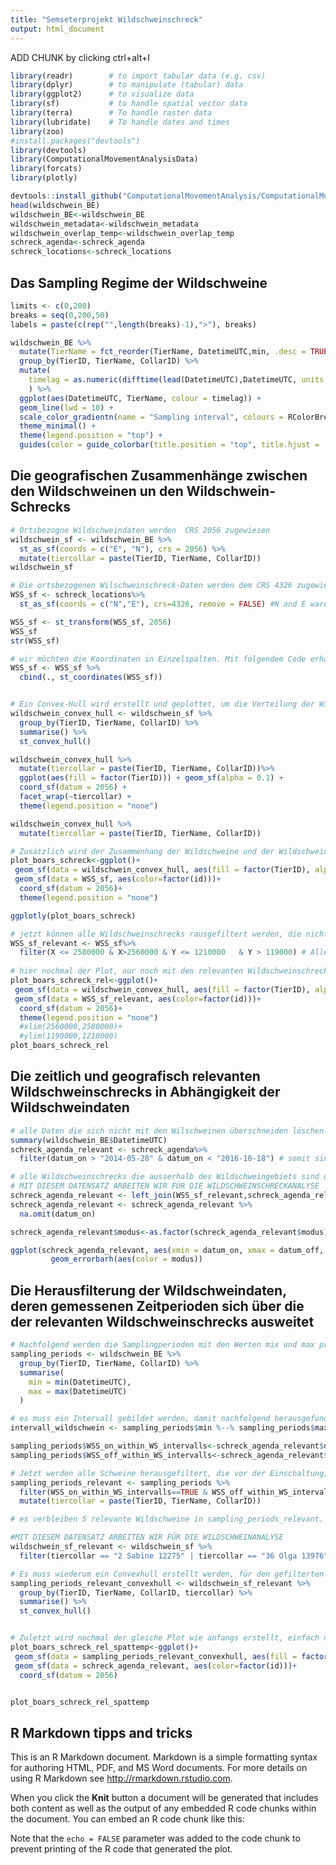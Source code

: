 ```yaml
---
title: "Semseterprojekt Wildschweinschreck"
output: html_document
---
```


ADD CHUNK by clicking ctrl+alt+I

```r

library(readr)        # to import tabular data (e.g. csv)
library(dplyr)        # to manipulate (tabular) data
library(ggplot2)      # to visualize data
library(sf)           # to handle spatial vector data
library(terra)        # To handle raster data
library(lubridate)    # To handle dates and times
library(zoo)
#install.packages("devtools")
library(devtools)
library(ComputationalMovementAnalysisData)
library(forcats)
library(plotly)
```



```r
devtools::install_github("ComputationalMovementAnalysis/ComputationalMovementAnalysisData")
head(wildschwein_BE)
wildschwein_BE<-wildschwein_BE
wildschwein_metadata<-wildschwein_metadata
wildschwein_overlap_temp<-wildschwein_overlap_temp
schreck_agenda<-schreck_agenda
schreck_locations<-schreck_locations
```


## Das Sampling Regime der Wildschweine
```r
limits <- c(0,200)
breaks = seq(0,200,50)
labels = paste(c(rep("",length(breaks)-1),">"), breaks)

wildschwein_BE %>%
  mutate(TierName = fct_reorder(TierName, DatetimeUTC,min, .desc = TRUE)) %>%
  group_by(TierID, TierName, CollarID) %>%
  mutate(
    timelag = as.numeric(difftime(lead(DatetimeUTC),DatetimeUTC, units = "mins")),
    ) %>%
  ggplot(aes(DatetimeUTC, TierName, colour = timelag)) +
  geom_line(lwd = 10) +
  scale_color_gradientn(name = "Sampling interval", colours = RColorBrewer::brewer.pal(11, "Spectral"), limits = limits, na.value = NA, oob = scales::squish, breaks = seq(0,200,50), labels = labels) +
  theme_minimal() +
  theme(legend.position = "top") +
  guides(color = guide_colorbar(title.position = "top", title.hjust = .5, barwidth = unit(20, "lines"), barheight = unit(.5, "lines")))

```


## Die geografischen Zusammenhänge zwischen den Wildschweinen un den Wildschwein-Schrecks
```r
# Ortsbezogne Wildschweindaten werden  CRS 2056 zugewiesen
wildschwein_sf <- wildschwein_BE %>%
  st_as_sf(coords = c("E", "N"), crs = 2056) %>%
  mutate(tiercollar = paste(TierID, TierName, CollarID))
wildschwein_sf

# Die ortsbezogenen Wilschweinschreck-Daten werden dem CRS 4326 zugewiesen und zu 2056 umgewandelt
WSS_sf <- schreck_locations%>%
  st_as_sf(coords = c("N","E"), crs=4326, remove = FALSE) #N and E waren vertauscht

WSS_sf <- st_transform(WSS_sf, 2056)
WSS_sf
str(WSS_sf)

# wir möchten die Koordinaten in Einzelspalten. Mit folgendem Code erhalten wir x (für N) und y (für E)
WSS_sf <- WSS_sf %>%
  cbind(., st_coordinates(WSS_sf))


# Ein Convex-Hull wird erstellt und geplottet, um die Verteilung der Wildschweine aufzuzeigen
wildschwein_convex_hull <- wildschwein_sf %>%
  group_by(TierID, TierName, CollarID) %>%
  summarise() %>%
  st_convex_hull()

wildschwein_convex_hull %>%
  mutate(tiercollar = paste(TierID, TierName, CollarID))%>%
  ggplot(aes(fill = factor(TierID))) + geom_sf(alpha = 0.1) +
  coord_sf(datum = 2056) +
  facet_wrap(~tiercollar) +
  theme(legend.position = "none")

wildschwein_convex_hull %>%
  mutate(tiercollar = paste(TierID, TierName, CollarID))

# Zusätzlich wird der Zusammenhang der Wildschweine und der Wildschweinschrecks aufgezeigt
plot_boars_schreck<-ggplot()+
 geom_sf(data = wildschwein_convex_hull, aes(fill = factor(TierID), alpha=0.1))+
 geom_sf(data = WSS_sf, aes(color=factor(id)))+
  coord_sf(datum = 2056)+
  theme(legend.position = "none")

ggplotly(plot_boars_schreck)

# jetzt können alle Wildschweinschrecks rausgefiltert werden, die nicht in den convex hulls sind. Viele der Wildschweinschrecks sind ausserhalb des Aufenthaltsgebiets von Wildschweinen. Wir machen das explorativ, d.h. wir grenzen die Koordinaten gemäss dem Plot ein.
WSS_sf_relevant <- WSS_sf%>%
  filter(X <= 2580000 & X>2560000 & Y <= 1210000   & Y > 119000) # Alle Wildschwienschrecks im näheren Umkreis der Wildschwein-Aufethaltsgebiete sind in WSS_sf_relevant gespiechert
	
# hier nochmal der Plot, nur noch mit den relevanten Wildschweinschrecks
plot_boars_schreck_rel<-ggplot()+
 geom_sf(data = wildschwein_convex_hull, aes(fill = factor(TierID), alpha=0.1))+
 geom_sf(data = WSS_sf_relevant, aes(color=factor(id)))+
  coord_sf(datum = 2056)+
  theme(legend.position = "none")
  #xlim(2560000,2580000)+
  #ylim(1190000,1210000)
plot_boars_schreck_rel
```

## Die zeitlich und geografisch relevanten Wildschweinschrecks in Abhängigkeit der Wildschweindaten
```r

# alle Daten die sich nicht mit den Wilschweinen überschneiden löschen
summary(wildschwein_BE$DatetimeUTC)
schreck_agenda_relevant <- schreck_agenda%>%
  filter(datum_on > "2014-05-28" & datum_on < "2016-10-18") # somit sind alle Schrecks rausgefiltert, die vor der Messung der Wildschweine schon einen Alarmton von sich geben und alle Schrecks die nach der Periode der Wildschweinmessung noch einen Ton von sich geben. Denn basierend darauf können wir keine Analysen machen. 

# alle Wildschweinschrecks die ausserhalb des Wildschweingebiets sind und die nicht der richtigen Zeitperiode entsprechen, wurden gelöscht.Es entsteht der finale Datensatz für die Wildschweinschrecks, mit dem wir arbeiten wollen (schreck_agenda_relevant)
# MIT DIESEM DATENSATZ ARBEITEN WIR FÜR DIE WILDSCHWEINSCHRECKANALYSE
schreck_agenda_relevant <- left_join(WSS_sf_relevant,schreck_agenda_relevant,by="id")
schreck_agenda_relevant <- schreck_agenda_relevant %>%
  na.omit(datum_on)

schreck_agenda_relevant$modus<-as.factor(schreck_agenda_relevant$modus)

ggplot(schreck_agenda_relevant, aes(xmin = datum_on, xmax = datum_off, y=factor(id)))+
         geom_errorbarh(aes(color = modus))
```


## Die Herausfilterung der Wildschweindaten, deren gemessenen Zeitperioden sich über die der relevanten Wildschweinschrecks ausweitet
```r

# Nachfolgend werden die Samplingperioden mit den Werten mix und max pro Tier und Halsband identifiziert
sampling_periods <- wildschwein_BE %>%
  group_by(TierID, TierName, CollarID) %>%
  summarise(
    min = min(DatetimeUTC),
    max = max(DatetimeUTC)
  )

# es muss ein Intervall gebildet werden, damit nachfolgend herausgefunden werden kann, ob die Wildschweinschrecks innerhalb einer Wildschwein-Messperiode eingestellt waren (d.h. Ein- UND Ausschaltung während der Messperiode der Schweine stattfindet (idealfall). Würde dieser Idealfall nicht eintreten, könne man evtl. auch andere mögliche Schweine bestimmen.  
intervall_wildschwein <- sampling_periods$min %--% sampling_periods$max #1) Intervallbildung

sampling_periods$WSS_on_within_WS_intervalls<-schreck_agenda_relevant$datum_on %within% intervall_wildschwein #ist die Einschaltung innterhalb der Messperiode der Wildschweine?
sampling_periods$WSS_off_within_WS_intervalls<-schreck_agenda_relevant$datum_off %within% intervall_wildschwein # ist die Ausschaltung innterhalb der Messperiode der Wildschweine?

# Jetzt werden alle Schweine herausgefiltert, die vor der Einschaltung, während der Messperiode und nach der Ausschaltung der noch in Frage kommenden Wildschweinschrecks gemessen werden. d.h. alle die die Ein- und Ausschaltung überdauern. 
sampling_periods_relevant <- sampling_periods %>%
  filter(WSS_on_within_WS_intervalls==TRUE & WSS_off_within_WS_intervalls==TRUE) %>%
  mutate(tiercollar = paste(TierID, TierName, CollarID))

# es verbleiben 5 relevante Wildschweine in sampling_periods_relevant. Diese Wildschweine werden nun im Detaildatensatz der Wildschweine, mit allen relevanten Daten, herausgefiltert.

#MIT DIESEM DATENSATZ ARBEITEN WIR FÜR DIE WILDSCHWEINANALYSE
wildschwein_sf_relevant <- wildschwein_sf %>%
  filter(tiercollar == "2 Sabine 12275" | tiercollar == "36 Olga 13976" | tiercollar == "40 Franz 12273" | tiercollar == "60 Venus 13969" | tiercollar == "84 Gaby 12274" )

# Es muss wiederum ein Convexhull erstellt werden, für den gefilterten Wildschwiendatensatz
sampling_periods_relevant_convexhull <- wildschwein_sf_relevant %>%
  group_by(TierID, TierName, CollarID, tiercollar) %>%
  summarise() %>%
  st_convex_hull()


# Zuletzt wird nochmal der gleiche Plot wie anfangs erstellt, einfach nur noch mit den Relevanten Wildschweinschrecks und den relevanten Wildschweinen.
plot_boars_schreck_rel_spattemp<-ggplot()+
 geom_sf(data = sampling_periods_relevant_convexhull, aes(fill = factor(tiercollar), alpha=0.1))+
 geom_sf(data = schreck_agenda_relevant, aes(color=factor(id)))+
  coord_sf(datum = 2056)


plot_boars_schreck_rel_spattemp
```



## R Markdown tipps and tricks

This is an R Markdown document. Markdown is a simple formatting syntax for authoring HTML, PDF, and MS Word documents. For more details on using R Markdown see <http://rmarkdown.rstudio.com>.

When you click the **Knit** button a document will be generated that includes both content as well as the output of any embedded R code chunks within the document. You can embed an R code chunk like this:

Note that the `echo = FALSE` parameter was added to the code chunk to prevent printing of the R code that generated the plot.
